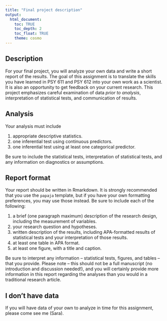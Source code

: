 ```yaml
---
title: "Final project description"
output: 
  html_document:
    toc: TRUE
    toc_depth: 2
    toc_float: TRUE
    theme: cosmo
---
```


## Description

For your final project, you will analyze your own data and write a short report of the results. The goal of this assignment is to translate the skills you have learned in PSY 611 and PSY 612 into your own work as a scientist. It is also an opportunity to get feedback on your current research. This project emphasizes careful examination of data _prior to analysis_, interpretation of statistical tests, and communication of results.

## Analysis

Your analysis must include 
  
  1. appropriate descriptive statistics.
  2. one inferential test using continuous predictors. 
  3. one inferential test using at least one categorical predictor.
  
Be sure to include the statistical tests, interpretation of statistical tests, and any information on diagnostics or assumptions. 

<!-- In the future, make this more specific. 2 should be an inferential test containing at least two continuous predictors. OR you could say that at least one of the inferential tests must contain to independent variables -->

## Report format

Your report should be written in Rmarkdown. It is strongly recommended that you use the `papaja` template, but if you have your own formatting preferences, you may use those instead. Be sure to include each of the following:

  1. a brief (one paragraph maximum) description of the research design, including the measurement of variables.
  2. your research question and hypotheses.
  3. written description of the results, including APA-formatted results of statistical tests and your interpretation of those results.
  4. at least one table in APA format.
  5. at least one figure, with a title and caption. 
  
Be sure to interpret any information -- statistical tests, figures, and tables -- that you provide. Please note -- this should not be a full manuscript (no introduction and discussion needed!), and you will certainly provide more information in this report regarding the analyses than you would in a traditional research article. 

## I don't have data
  
If you will have data of your own to analyze in time for this assignment, please come see me (Sara).